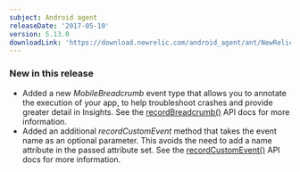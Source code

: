 ```yaml
---
subject: Android agent
releaseDate: '2017-05-10'
version: 5.13.0
downloadLink: 'https://download.newrelic.com/android_agent/ant/NewRelic_Android_Agent_5.13.0.zip'
---
```


### New in this release

* Added a new _MobileBreadcrumb_ event type that allows you to annotate the execution of your app, to help troubleshoot crashes and provide greater detail in Insights. See the [recordBreadcrumb()](https://docs.newrelic.com/docs/mobile-monitoring/new-relic-mobile-android/android-sdk-api/recordbreadcrumb) API docs for more information.
* Added an additional _recordCustomEvent_ method that takes the event name as an optional parameter. This avoids the need to add a name attribute in the passed attribute set. See the [recordCustomEvent()](https://docs.newrelic.com/docs/mobile-monitoring/new-relic-mobile-android/android-sdk-api/record-custom-event) API docs for more information.
